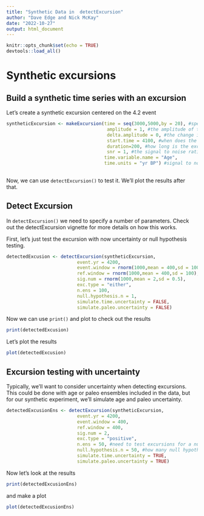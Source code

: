```yaml
---
title: "Synthetic Data in  detectExcursion"
author: "Dave Edge and Nick McKay"
date: "2022-10-27"
output: html_document
---
```


```r
knitr::opts_chunk$set(echo = TRUE)
devtools::load_all()
```


# Synthetic excursions

## Build a synthetic time series with an excursion

Let's create a synthetic excursion centered on the 4.2 event
```r
syntheticExcursion <- makeExcursion(time = seq(3000,5000,by = 20), #specify the time
                                     amplitude = 1, #the amplitude of the excursion
                                     delta.amplitude = 0, #the change in amplitude, for asymmetrical excursions
                                     start.time = 4100, #when does the excursion start
                                     duration=200, #how long is the excusion
                                     snr = 1, #the signal to noise ratio
                                    time.variable.name = "Age",
                                    time.units = "yr BP") #signal to noise ratio.
                                    
```

Now, we can use `detectExcursion()` to test it. We'll plot the results after that.

## Detect Excursion

In `detectExcursion()` we need to specify a number of parameters. Check out the detectExcursion vignette for more details on how this works.

First, let's just test the excursion with now uncertainty or null hypothesis testing.

```r
detectedExcusion <- detectExcursion(syntheticExcursion,
                          event.yr = 4200,
                          event.window = rnorm(1000,mean = 400,sd = 100),
                          ref.window = rnorm(1000,mean = 400,sd = 100),
                          sig.num = rnorm(1000,mean = 2,sd = 0.5),
                          exc.type = "either",
                          n.ens = 100,
                          null.hypothesis.n = 1,
                          simulate.time.uncertainty = FALSE,
                          simulate.paleo.uncertainty = FALSE)
```

Now we can use `print()` and plot to check out the results

```r
print(detectedExcusion)
```

Let's plot the results

```r
plot(detectedExcusion)
```


## Excursion testing with uncertainty

Typically, we'll want to consider uncertainty when detecting excursions. This could be done with age or paleo ensembles included in the data, but for our synthetic experiment, we'll simulate age and paleo uncertainty. 

```r
detectedExcusionEns <- detectExcursion(syntheticExcursion,
                          event.yr = 4200,
                          event.window = 400,
                          ref.window = 400,
                          sig.num = 2,
                          exc.type = "positive",
                          n.ens = 50, #need to test excursions for a number of ensemble member
                          null.hypothesis.n = 50, #how many null hypothesis members to test
                          simulate.time.uncertainty = TRUE,
                          simulate.paleo.uncertainty = TRUE)
```

Now let's look at the results
```r
print(detectedExcusionEns)
```

and make a plot

```r
plot(detectedExcusionEns)
```


